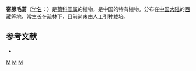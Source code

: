 {{Speciesbox
| taxon = Artemisia viscidissima
| binomial_authority = Ling et [[凌元洁|Y. R. Ling]]
}}

'''密腺毛蒿'''（[[学名|学名]]：{{lang|la|''Artemisia viscidissima''}}）是[[菊科|菊科]][[蒿属|蒿属]]的植物，是中国的特有植物。分布在[[中国大陆|中国大陆]]的[[西藏|西藏]]等地，常生长在疏林下，目前尚未由人工引种栽培。

== 参考文献 ==
<div class="references-small">
* {{cite web| url =http://www.bioinfo.cn/db05/KmzwSpecies.php?action=view&id=4246| title =密腺毛蒿| work =《中国高等植物数据库全库》| publisher =中国科学院微生物研究所| author =昆明植物研究所| accessdate =2009-02-24| deadurl =yes| archiveurl =https://web.archive.org/web/20160304235522/http://www.bioinfo.cn/db05/KmzwSpecies.php?action=view&id=4246| archivedate =2016-03-04}}
</div>
{{Taxonbar|from=Q10953363}}

[[Category:蒿属|M]]
[[Category:中国特有植物|M]]
[[Category:西藏植物|M]]